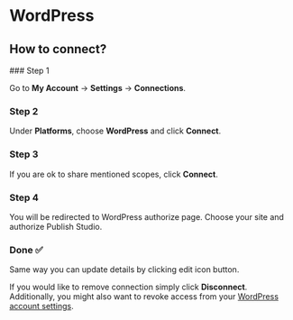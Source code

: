 # WordPress


## How to connect?

<Steps>
### Step 1

Go to **My Account** -> **Settings** -> **Connections**.

### Step 2

Under **Platforms**, choose **WordPress** and click **Connect**.

### Step 3

If you are ok to share mentioned scopes, click **Connect**.

### Step 4

You will be redirected to WordPress authorize page. Choose your site and authorize Publish Studio.

### Done ✅

</Steps>

Same way you can update details by clicking edit icon button.

If you would like to remove connection simply click **Disconnect**. Additionally, you might also want to revoke access from your [WordPress account settings](https://pbst.link/wp-cntd-apps).
